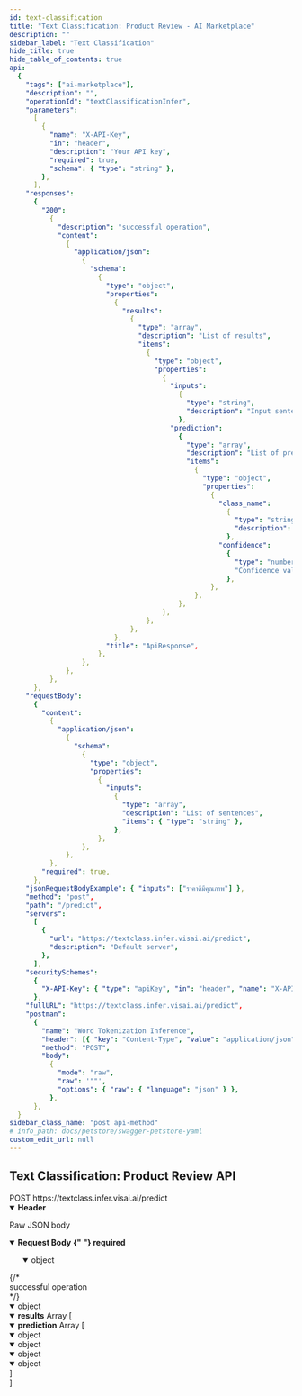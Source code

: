 ```yaml
---
id: text-classification
title: "Text Classification: Product Review - AI Marketplace"
description: ""
sidebar_label: "Text Classification"
hide_title: true
hide_table_of_contents: true
api:
  {
    "tags": ["ai-marketplace"],
    "description": "",
    "operationId": "textClassificationInfer",
    "parameters":
      [
        {
          "name": "X-API-Key",
          "in": "header",
          "description": "Your API key",
          "required": true,
          "schema": { "type": "string" },
        },
      ],
    "responses":
      {
        "200":
          {
            "description": "successful operation",
            "content":
              {
                "application/json":
                  {
                    "schema":
                      {
                        "type": "object",
                        "properties":
                          {
                            "results":
                              {
                                "type": "array",
                                "description": "List of results",
                                "items":
                                  {
                                    "type": "object",
                                    "properties":
                                      {
                                        "inputs":
                                          {
                                            "type": "string",
                                            "description": "Input sentence",
                                          },
                                        "prediction":
                                          {
                                            "type": "array",
                                            "description": "List of prediction result",
                                            "items":
                                              {
                                                "type": "object",
                                                "properties":
                                                  {
                                                    "class_name":
                                                      {
                                                        "type": "string",
                                                        "description": "Class name about product review (เกี่ยวกับการบริการ, เกี่ยวกับการขนส่ง, เกี่ยวกับราคา, เกี่ยวกับคุณภาพสินค้า)",
                                                      },
                                                    "confidence":
                                                      {
                                                        "type": "number",
                                                        "Confidence value",
                                                      },
                                                  },
                                              },
                                          },
                                      },
                                  },
                              },
                          },
                        "title": "ApiResponse",
                      },
                  },
              },
          },
      },
    "requestBody":
      {
        "content":
          {
            "application/json":
              {
                "schema":
                  {
                    "type": "object",
                    "properties":
                      {
                        "inputs":
                          {
                            "type": "array",
                            "description": "List of sentences",
                            "items": { "type": "string" },
                          },
                      },
                  },
              },
          },
        "required": true,
      },
    "jsonRequestBodyExample": { "inputs": ["ราคาดีมีคุณภาพ"] },
    "method": "post",
    "path": "/predict",
    "servers":
      [
        {
          "url": "https://textclass.infer.visai.ai/predict",
          "description": "Default server",
        },
      ],
    "securitySchemes":
      {
        "X-API-Key": { "type": "apiKey", "in": "header", "name": "X-API-Key" },
      },
    "fullURL": "https://textclass.infer.visai.ai/predict",
    "postman":
      {
        "name": "Word Tokenization Inference",
        "header": [{ "key": "Content-Type", "value": "application/json" }],
        "method": "POST",
        "body":
          {
            "mode": "raw",
            "raw": '""',
            "options": { "raw": { "language": "json" } },
          },
      },
  }
sidebar_class_name: "post api-method"
# info_path: docs/petstore/swagger-petstore-yaml
custom_edit_url: null
---
```



## Text Classification: Product Review API

<div className="custom-url-container">
  <span className="custom-method">POST</span>
  <span className="custom-url">https://textclass.infer.visai.ai/predict</span>
</div>
<details style={{ marginBottom: "1rem" }} data-collapsed={false} open={true}>
  <summary style={{}}>
    <strong>Header</strong>
  </summary>
  <div>
    <ul>
      <ParamsItem
        className={"paramsItem"}
        param={{
          name: "X-API-Key",
          in: "header",
          description: "Your API key",
          required: true,
          schema: { type: "string" },
        }}
      ></ParamsItem>
    </ul>
  </div>
</details>
<MimeTabs>
  <TabItem label={"application/json"} value={"application/json"}>
    <p style={{ marginLeft: "1rem", marginBottom: "0px", fontWeight: 500, fontSize: "12px" }}>Raw JSON body</p>
    <details style={{}} data-collapsed={false} open={true}>
      <summary style={{ textAlign: "left" }}>
        <strong>Request Body</strong>
        <strong
          style={{
            fontSize: "var(--ifm-code-font-size)",
            color: "var(--openapi-required)",
          }}
        >
          {" "}
          required
        </strong>
      </summary>
      <ul style={{ marginLeft: "1rem" }}>
        <SchemaItem collapsible={true} className={"schemaItem"}>
          <details style={{}} data-collapsed={false} open={true}>
            <summary style={{}}>
              <span style={{ opacity: "0.6" }}> object</span>
            </summary>
            <div style={{ marginLeft: "1rem" }}>
              <SchemaItem
                collapsible={false}
                name={"inputs"}
                required={false}
                schemaName={"string[]"}
                qualifierMessage={undefined}
                schema={{
                  description: "List of sentence",
                  title: "",
                }}
              ></SchemaItem>
            </div>
          </details>
        </SchemaItem>
      </ul>
    </details>

  </TabItem>
</MimeTabs>
<div>
  <ApiTabs>
    <TabItem label={"200"} value={"200"}>
      {/* <div>successful operation</div> */}
      <div>
        <MimeTabs schemaType={"response"}>
          <TabItem label={"application/json"} value={"application/json"}>
            <SchemaTabs>
              <TabItem label={"Schema"} value={"Schema"}>
                <details style={{}} data-collapsed={false} open={true}>
                  <summary style={{}}>
                    <span style={{ opacity: "0.6" }}> object</span>
                  </summary>
                  <div style={{ marginLeft: "1rem" }}>
                    <SchemaItem
                      collapsible={false}
                      className={"schemaItem"}
                    >
                      <details style={{}} data-collapsed={false} open={true}>
                        <summary style={{}}>
                          <strong>results</strong>
                          <span style={{ opacity: "0.6" }}> Array [</span>
                        </summary>
                        <div style={{ marginLeft: "1rem" }}>
                          <SchemaItem
                            collapsible={false}
                            name={"input"}
                            required={false}
                            schemaName={"string"}
                            qualifierMessage={undefined}
                            schema={{
                              type: "array",
                              description: "Input sentence"
                            }}
                          ></SchemaItem>
                        </div>
                        <SchemaItem
                          collapsible={false}
                          className={"schemaItem"}
                        >
                          <details style={{}} data-collapsed={false} open={true}>
                            <summary style={{}}>
                              <strong>prediction</strong>
                              <span style={{ opacity: "0.6" }}> Array [</span>
                            </summary>
                            <div style={{ marginLeft: "1rem" }}>
                              <SchemaItem
                                collapsible={false}
                                className={"schemaItem"}
                              >
                                <details style={{}} data-collapsed={false} open={true}>
                                  <summary style={{}}>
                                    <span style={{ opacity: "0.6" }}> object</span>
                                  </summary>
                                  <div style={{ marginLeft: "1rem" }}>
                                    <SchemaItem
                                      collapsible={false}
                                      name={"class_name"}
                                      required={false}
                                      schemaName={"string"}
                                      qualifierMessage={undefined}
                                      schema={{
                                        type: "string",
                                        description: "`เกี่ยวกับการบริการ`",
                                      }}
                                    ></SchemaItem>
                                    <SchemaItem
                                      collapsible={false}
                                      name={"confidence"}
                                      required={false}
                                      schemaName={"float"}
                                      qualifierMessage={undefined}
                                      schema={{
                                        type: "float",
                                        description: "Probability `เกี่ยวกับการบริการ` of sentence",
                                      }}
                                    ></SchemaItem>
                                  </div>
                                </details>
                              </SchemaItem>
                              <SchemaItem
                                collapsible={false}
                                className={"schemaItem"}
                              >
                                <details style={{}} data-collapsed={false} open={true}>
                                  <summary style={{}}>
                                    <span style={{ opacity: "0.6" }}> object</span>
                                  </summary>
                                  <div style={{ marginLeft: "1rem" }}>
                                    <SchemaItem
                                      collapsible={false}
                                      name={"class_name"}
                                      required={false}
                                      schemaName={"string"}
                                      qualifierMessage={undefined}
                                      schema={{
                                        type: "string",
                                        description: "`เกี่ยวกับการขนส่ง`",
                                      }}
                                    ></SchemaItem>
                                    <SchemaItem
                                      collapsible={false}
                                      name={"confidence"}
                                      required={false}
                                      schemaName={"float"}
                                      qualifierMessage={undefined}
                                      schema={{
                                        type: "float",
                                        description: "Probability `เกี่ยวกับการขนส่ง` of sentence",
                                      }}
                                    ></SchemaItem>
                                  </div>
                                </details>
                              </SchemaItem>
                              <SchemaItem
                                collapsible={false}
                                className={"schemaItem"}
                              >
                                <details style={{}} data-collapsed={false} open={true}>
                                  <summary style={{}}>
                                    <span style={{ opacity: "0.6" }}> object</span>
                                  </summary>
                                  <div style={{ marginLeft: "1rem" }}>
                                    <SchemaItem
                                      collapsible={false}
                                      name={"class_name"}
                                      required={false}
                                      schemaName={"string"}
                                      qualifierMessage={undefined}
                                      schema={{
                                        type: "string",
                                        description: "`เกี่ยวกับราคา`",
                                      }}
                                    ></SchemaItem>
                                    <SchemaItem
                                      collapsible={false}
                                      name={"confidence"}
                                      required={false}
                                      schemaName={"float"}
                                      qualifierMessage={undefined}
                                      schema={{
                                        type: "float",
                                        description: "Probability `เกี่ยวกับราคา` of sentence",
                                      }}
                                    ></SchemaItem>
                                  </div>
                                </details>
                              </SchemaItem>
                              <SchemaItem
                                collapsible={false}
                                className={"schemaItem"}
                              >
                                <details style={{}} data-collapsed={false} open={true}>
                                  <summary style={{}}>
                                    <span style={{ opacity: "0.6" }}> object</span>
                                  </summary>
                                  <div style={{ marginLeft: "1rem" }}>
                                    <SchemaItem
                                      collapsible={false}
                                      name={"class_name"}
                                      required={false}
                                      schemaName={"string"}
                                      qualifierMessage={undefined}
                                      schema={{
                                        type: "string",
                                        description: "`เกี่ยวกับคุณภาพสินค้า`",
                                      }}
                                    ></SchemaItem>
                                    <SchemaItem
                                      collapsible={false}
                                      name={"confidence"}
                                      required={false}
                                      schemaName={"float"}
                                      qualifierMessage={undefined}
                                      schema={{
                                        type: "float",
                                        description: "Probability `เกี่ยวกับคุณภาพสินค้า` of sentence",
                                      }}
                                    ></SchemaItem>
                                  </div>
                                </details>
                              </SchemaItem>
                            </div>
                            <div
                              style={{
                                fontSize: "var(--ifm-code-font-size)",
                                opacity: "0.6",
                                marginLeft: "-.5rem",
                              }}
                            >
                              ]
                            </div>
                          </details>
                        </SchemaItem>
                        <div
                          style={{
                            fontSize: "var(--ifm-code-font-size)",
                            opacity: "0.6",
                            marginLeft: "-.5rem",
                          }}
                        >
                          ]
                        </div>
                      </details>
                    </SchemaItem>
                  </div>
                </details>
              </TabItem>
              <TabItem
                label={"Example (from schema)"}
                value={"Example (from schema)"}
              >
                <ResponseSamples
                  responseExample={
                    `{
  "results": [
    {
      "input": "ราคาดีมีคุณภาพ",
      "prediction": [
          {
            "class_name": "เกี่ยวกับการบริการ",
            "confidence": 0.5123007644462169
          },
          {
            "class_name": "เกี่ยวกับการขนส่ง",
            "confidence": 0.475151361780465
          },
          {
            "class_name": "เกี่ยวกับราคา",
            "confidence": 1
          },
          {
            "class_name": "เกี่ยวกับคุณภาพสินค้า",
            "confidence": 0.6353219167629959
          }
        ]
      }
    ]
}`
}
language={"json"} ></ResponseSamples>

</TabItem>
</SchemaTabs>
</TabItem>
</MimeTabs>
</div>
</TabItem>

  </ApiTabs>
</div>
